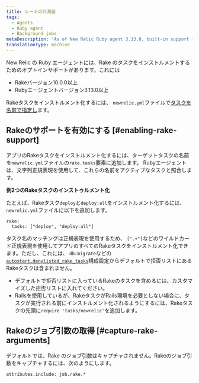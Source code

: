 ```yaml
---
title: レーキの計測器
tags:
  - Agents
  - Ruby agent
  - Background jobs
metaDescription: 'As of New Relic Ruby agent 3.13.0, built-in support for instrumenting Rake tasks (10.0.0 and higher) is available on an opt-in basis.'
translationType: machine
---
```


New Relic の Ruby エージェントには、Rake のタスクをインストルメントするためのオプトインサポートがあります。これには

* Rakeバージョン10.0.0以上
* Rubyエージェントバージョン3.13.0以上

Rakeタスクをインストルメント化するには、 `newrelic.yml`ファイルで[タスクを名前で指定し](#enabling-rake-support)ます。

## Rakeのサポートを有効にする [#enabling-rake-support]

アプリのRakeタスクをインストルメント化するには、ターゲットタスクの名前を`newrelic.yml`ファイルの`rake.tasks`要素に追加します。 Rubyエージェントは、文字列正規表現を使用して、これらの名前をアクティブなタスクと照合します。

**例2つのRakeタスクのインストゥルメント化**

たとえば、Rakeタスク`deploy`と`deploy:all`をインストルメント化するには、 `newrelic.yml`ファイルに以下を追加します。

```
rake:
  tasks: ["deploy", "deploy:all"]
```

タスク名のマッチングは正規表現を使用するため、 `[".+"]`などのワイルドカード正規表現を使用してアプリのすべてのRakeタスクをインストルメント化できます。ただし、これには、 `db:migrate`などの[`autostart.denylisted_rake_tasks`](/docs/apm/agents/ruby-agent/configuration/ruby-agent-configuration/#autostart-denylisted_rake_tasks)構成設定からデフォルトで拒否リストにあるRakeタスクは含まれません。

* デフォルトで拒否リストに入っているRakeのタスクを含めるには、カスタマイズした拒否リストに入れてください。
* Railsを使用しているが、RakeタスクがRails環境を必要としない場合に、タスクが実行される前にインストルメント化されるようにするには、Rakeタスクの先頭に`require 'tasks/newrelic'`を追加します。

## Rakeのジョブ引数の取得 [#capture-rake-arguments]

デフォルトでは、Rake のジョブ引数はキャプチャされません。Rakeのジョブ引数をキャプチャするには、次のようにします。

```
attributes.include: job.rake.*
```